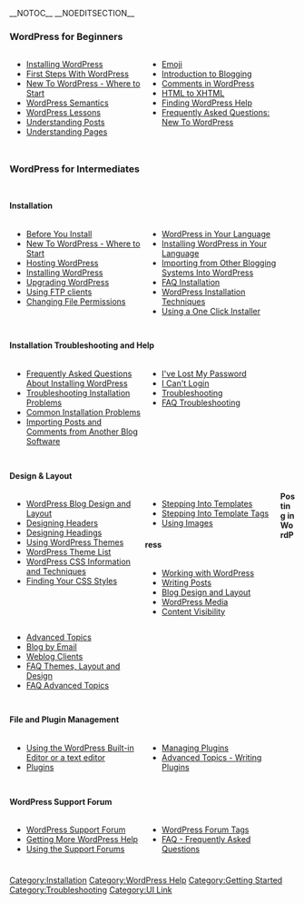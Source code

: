 {{Languages|
{{ar|البدأ_في_أستخدام_الووردبريس}}
{{bs|Započnite koristiti WordPress}}
{{de|Erste Schritte mit WordPress}}
{{en|Getting_Started_with_WordPress}}
{{es|Getting_Started_with_WordPress}}
{{fa|شروع_کار_با_وردپرس}}
{{fi|Aloittaminen}}
{{fr|Demarrer avec WordPress}}
{{id|Berkenalan dengan WordPress}}
{{lo|Getting_Started_with_WordPress}}
{{ko|Getting_Started_with_WordPress}}
{{km|Getting_Started_with_WordPress}}
{{mk|WordPress почетник}}
{{mya|Getting_Started_with_WordPress}}
{{pl|Pierwsze kroki z WordPressem}}
{{pt-br|Novo no WordPress - Por Onde Começar}}
{{pt|Novo no WordPress - Por Onde Começar}}
{{ru|Знакомство_с_WordPress}}
{{ta|வேர்ட்பிரஸ் அடிப்படைகள்}}
{{te|WordPress గురించి తెలుసుకోండి}}
{{th|Getting_Started_with_WordPress}}
{{zh-cn|开始使用_WordPress}}
{{zh-tw|開始使用_WordPress}}
{{ja|Getting_Started_with_WordPress}}
}}
__NOTOC__ __NOEDITSECTION__

===WordPress for Beginners===
<div style="width: 45%; margin:0px 6px; float:left">
* [[Installing WordPress]]
* [https://wordpress.org/support/article/first-steps-with-wordpress-b/ First Steps With WordPress]
* [[New To WordPress - Where to Start]]
* [[WordPress Semantics]]
* [[WordPress Lessons]]
* [[Writing_Posts|Understanding Posts]]
* [[Pages|Understanding Pages]]
</div>

<div style="width: 45%; margin:0px 6px; float:left; display: inline">
* [[Emoji]]
* [[Introduction to Blogging]]
* [[Comments in WordPress]]
* [[HTML to XHTML]]
* [[Finding WordPress Help]]
* [[FAQ New To WordPress|Frequently Asked Questions: New To WordPress]]
</div>

<div style="clear:both; height:10px">
</div>


===WordPress for Intermediates===
<div style="clear:both; height:10px">
</div>

====Installation====
<div style="width: 45%; margin:0px 6px; float:left">
* [[Before You Install]]
* [[New To WordPress - Where to Start]]
* [https://wordpress.org/about/requirements/ Hosting WordPress]
* [[Installing WordPress]]
* [[Upgrading WordPress]]
* [[FTP Clients| Using FTP clients]]
* [[Changing File Permissions]]
</div>
<div style="width: 45%; margin:0px 6px; float:left; display: inline">
* [[WordPress in Your Language]]
* [[Installing WordPress in Your Language]]
* [[Importing_Content|Importing from Other Blogging Systems Into WordPress]]
* [[FAQ Installation|FAQ Installation]]
* [[WordPress Installation Techniques]]
* [http://codex.wordpress.org/AutoInstalling_WordPress Using a One Click Installer]


</div>
<div style="clear:both; height:10px">
</div>

====Installation Troubleshooting and Help====
<div style="width: 45%; margin:0px 6px; float:left">
* [[FAQ_Installation|Frequently Asked Questions About Installing WordPress]]
* [[Troubleshooting#Installation_Problems|Troubleshooting Installation Problems]]
* [[Installing WordPress#Common_Installation_Problems|Common Installation Problems]]
* [[Importing_Content|Importing Posts and Comments from Another Blog Software]]
</div>
<div style="width: 45%; margin:0px 6px; float:left; display: inline">
* [[Resetting Your Password|I've Lost My Password]]
* [[Login Trouble|I Can't Login]]
* [[Troubleshooting]]
* [[FAQ Troubleshooting|FAQ Troubleshooting]]
</div>
<div style="clear:both; height:10px">
</div>

====Design & Layout====
<div style="width: 45%; margin:0px 6px; float:left">
* [[Blog_Design_and_Layout|WordPress Blog Design and Layout]]
*[[Designing Headers]]
*[[Designing Headings]]
* [[Using_Themes|Using WordPress Themes]]
* [[Using_Themes/Theme_List|WordPress Theme List]]
* [[CSS|WordPress CSS Information and Techniques]]
* [[Finding Your CSS Styles]]
</div>
<div style="width: 45%; margin:0px 6px; float:left; display: inline">
* [[Stepping Into Templates]] 
* [[Stepping Into Template Tags]]
* [[Using Images]]
</div>


====Posting in WordPress====
<div style="width: 45%; margin:0px 6px; float:left">
* [[Working with WordPress]]
* [[Writing_Posts|Writing Posts]]
* [[Blog Design and Layout]]
* [[Working_with_WordPress#WordPress Media|WordPress Media]]
* [[Content Visibility]]
</div>
<div style="width: 45%; margin:0px 6px; float:left; display: inline">
* [[Advanced Topics]]
* [[Blog by Email]] 
* [[Weblog_Client|Weblog Clients]] 
* [[FAQ Layout and Design|FAQ Themes, Layout and Design]] 
* [[FAQ Advanced Topics|FAQ Advanced Topics]]
</div>
<div style="clear:both; height:10px">
</div>

====File and Plugin Management====
<div style="width: 45%; margin:0px 6px; float:left">
* [[Editing Files|Using the WordPress Built-in Editor or a text editor]]
* [[Plugins]]
</div>
<div style="width: 45%; margin:0px 6px; float:left; display: inline">
* [[Managing Plugins]]
* [[Advanced Topics#WordPress Plugins and Customization|Advanced Topics - Writing Plugins]]
</div>
<div style="clear:both; height:10px">
</div>

====WordPress Support Forum====
<div style="width: 45%; margin:0px 6px; float:left">
* [http://www.wordpress.org/support WordPress Support Forum]
* [[Getting_More_Help|Getting More WordPress Help]]
* [[Using the Support Forums]]
</div>
<div style="width: 45%; margin:0px 6px; float:left; display: inline">
* [[WordPress Forum Tags]]
* [[FAQ|FAQ - Frequently Asked Questions]]
</div>
<div style="clear:both; height:10px">
</div>

{{toclist}}

[[Category:Installation]]
[[Category:WordPress Help]]
[[Category:Getting Started]]
[[Category:Troubleshooting]]
[[Category:UI Link]]